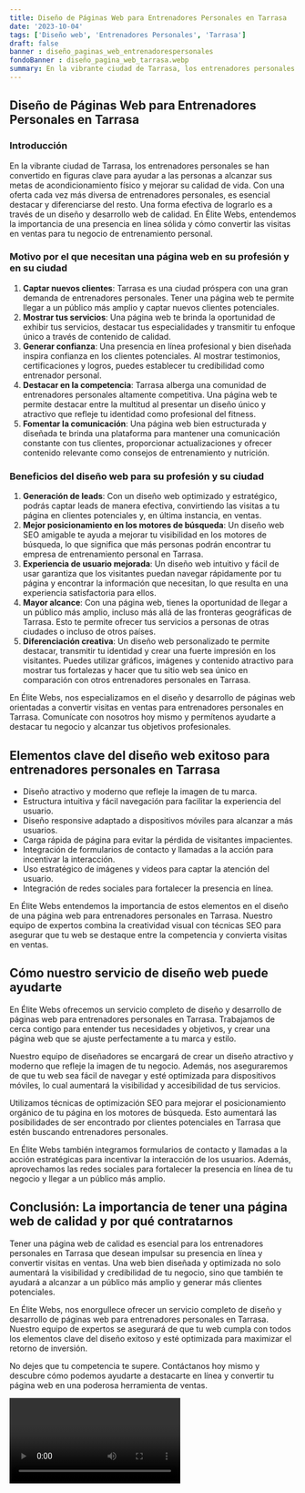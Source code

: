 ```yaml
---
title: Diseño de Páginas Web para Entrenadores Personales en Tarrasa
date: '2023-10-04'
tags: ['Diseño web', 'Entrenadores Personales', 'Tarrasa']
draft: false
banner : diseño_paginas_web_entrenadorespersonales
fondoBanner : diseño_pagina_web_tarrasa.webp
summary: En la vibrante ciudad de Tarrasa, los entrenadores personales se han convertido en figuras clave para ayudar a las personas a alcanzar sus metas de acondicionamiento físico y mejorar su calidad de vida. Con una oferta cada vez más diversa de entrenadores personales, es esencial destacar y diferenciarse del resto. Una forma efectiva de lograrlo es a través de un diseño y desarrollo web de calidad. En Élite Webs, entendemos la importancia de una presencia en línea sólida y cómo convertir las visitas en ventas para tu negocio de entrenamiento personal.
---
```


## Diseño de Páginas Web para Entrenadores Personales en Tarrasa

### Introducción

En la vibrante ciudad de Tarrasa, los entrenadores personales se han convertido en figuras clave para ayudar a las personas a alcanzar sus metas de acondicionamiento físico y mejorar su calidad de vida. Con una oferta cada vez más diversa de entrenadores personales, es esencial destacar y diferenciarse del resto. Una forma efectiva de lograrlo es a través de un diseño y desarrollo web de calidad. En Élite Webs, entendemos la importancia de una presencia en línea sólida y cómo convertir las visitas en ventas para tu negocio de entrenamiento personal.

### Motivo por el que necesitan una página web en su profesión y en su ciudad

1. **Captar nuevos clientes**: Tarrasa es una ciudad próspera con una gran demanda de entrenadores personales. Tener una página web te permite llegar a un público más amplio y captar nuevos clientes potenciales.
2. **Mostrar tus servicios**: Una página web te brinda la oportunidad de exhibir tus servicios, destacar tus especialidades y transmitir tu enfoque único a través de contenido de calidad.
3. **Generar confianza**: Una presencia en línea profesional y bien diseñada inspira confianza en los clientes potenciales. Al mostrar testimonios, certificaciones y logros, puedes establecer tu credibilidad como entrenador personal.
4. **Destacar en la competencia**: Tarrasa alberga una comunidad de entrenadores personales altamente competitiva. Una página web te permite destacar entre la multitud al presentar un diseño único y atractivo que refleje tu identidad como profesional del fitness.
5. **Fomentar la comunicación**: Una página web bien estructurada y diseñada te brinda una plataforma para mantener una comunicación constante con tus clientes, proporcionar actualizaciones y ofrecer contenido relevante como consejos de entrenamiento y nutrición.

### Beneficios del diseño web para su profesión y su ciudad

1. **Generación de leads**: Con un diseño web optimizado y estratégico, podrás captar leads de manera efectiva, convirtiendo las visitas a tu página en clientes potenciales y, en última instancia, en ventas.
2. **Mejor posicionamiento en los motores de búsqueda**: Un diseño web SEO amigable te ayuda a mejorar tu visibilidad en los motores de búsqueda, lo que significa que más personas podrán encontrar tu empresa de entrenamiento personal en Tarrasa.
3. **Experiencia de usuario mejorada**: Un diseño web intuitivo y fácil de usar garantiza que los visitantes puedan navegar rápidamente por tu página y encontrar la información que necesitan, lo que resulta en una experiencia satisfactoria para ellos.
4. **Mayor alcance**: Con una página web, tienes la oportunidad de llegar a un público más amplio, incluso más allá de las fronteras geográficas de Tarrasa. Esto te permite ofrecer tus servicios a personas de otras ciudades o incluso de otros países.
5. **Diferenciación creativa**: Un diseño web personalizado te permite destacar, transmitir tu identidad y crear una fuerte impresión en los visitantes. Puedes utilizar gráficos, imágenes y contenido atractivo para mostrar tus fortalezas y hacer que tu sitio web sea único en comparación con otros entrenadores personales en Tarrasa.

En Élite Webs, nos especializamos en el diseño y desarrollo de páginas web orientadas a convertir visitas en ventas para entrenadores personales en Tarrasa. Comunícate con nosotros hoy mismo y permítenos ayudarte a destacar tu negocio y alcanzar tus objetivos profesionales.

<GifSeo />

<Cta />

## Elementos clave del diseño web exitoso para entrenadores personales en Tarrasa

- Diseño atractivo y moderno que refleje la imagen de tu marca.
- Estructura intuitiva y fácil navegación para facilitar la experiencia del usuario.
- Diseño responsive adaptado a dispositivos móviles para alcanzar a más usuarios.
- Carga rápida de página para evitar la pérdida de visitantes impacientes.
- Integración de formularios de contacto y llamadas a la acción para incentivar la interacción.
- Uso estratégico de imágenes y videos para captar la atención del usuario.
- Integración de redes sociales para fortalecer la presencia en línea.

En Élite Webs entendemos la importancia de estos elementos en el diseño de una página web para entrenadores personales en Tarrasa. Nuestro equipo de expertos combina la creatividad visual con técnicas SEO para asegurar que tu web se destaque entre la competencia y convierta visitas en ventas.

## Cómo nuestro servicio de diseño web puede ayudarte

En Élite Webs ofrecemos un servicio completo de diseño y desarrollo de páginas web para entrenadores personales en Tarrasa. Trabajamos de cerca contigo para entender tus necesidades y objetivos, y crear una página web que se ajuste perfectamente a tu marca y estilo.

Nuestro equipo de diseñadores se encargará de crear un diseño atractivo y moderno que refleje la imagen de tu negocio. Además, nos aseguraremos de que tu web sea fácil de navegar y esté optimizada para dispositivos móviles, lo cual aumentará la visibilidad y accesibilidad de tus servicios.

Utilizamos técnicas de optimización SEO para mejorar el posicionamiento orgánico de tu página en los motores de búsqueda. Esto aumentará las posibilidades de ser encontrado por clientes potenciales en Tarrasa que estén buscando entrenadores personales.

En Élite Webs también integramos formularios de contacto y llamadas a la acción estratégicas para incentivar la interacción de los usuarios. Además, aprovechamos las redes sociales para fortalecer la presencia en línea de tu negocio y llegar a un público más amplio.

## Conclusión: La importancia de tener una página web de calidad y por qué contratarnos

Tener una página web de calidad es esencial para los entrenadores personales en Tarrasa que desean impulsar su presencia en línea y convertir visitas en ventas. Una web bien diseñada y optimizada no solo aumentará la visibilidad y credibilidad de tu negocio, sino que también te ayudará a alcanzar a un público más amplio y generar más clientes potenciales.

En Élite Webs, nos enorgullece ofrecer un servicio completo de diseño y desarrollo de páginas web para entrenadores personales en Tarrasa. Nuestro equipo de expertos se asegurará de que tu web cumpla con todos los elementos clave del diseño exitoso y esté optimizada para maximizar el retorno de inversión.

No dejes que tu competencia te supere. Contáctanos hoy mismo y descubre cómo podemos ayudarte a destacarte en línea y convertir tu página web en una poderosa herramienta de ventas.

<Video />

<CtaBot job='Entrenadores Personales' city='Tarrasa'/>

<Gmaps query='Tarrasa+españa+maps' />